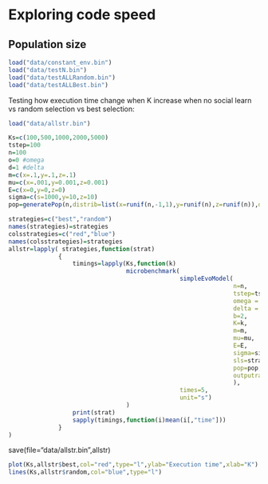 # Exploring code speed

## Population size
```r
load("data/constant_env.bin")
load("data/testN.bin")
load("data/testALLRandom.bin")
load("data/testALLBest.bin")
```


Testing how execution time  change  when K increase when no social learn vs random selection vs best selection:
```r
load("data/allstr.bin")
```

```r
Ks=c(100,500,1000,2000,5000)
tstep=100
n=100
o=0 #omega
d=1 #delta
m=c(x=.1,y=.1,z=.1)
mu=c(x=.001,y=0.001,z=0.001)
E=c(x=0,y=0,z=0)
sigma=c(s=1000,y=10,z=10)
pop=generatePop(n,distrib=list(x=runif(n,-1,1),y=runif(n),z=runif(n)),df=F)

strategies=c("best","random")
names(strategies)=strategies
colsstrategies=c("red","blue")
names(colsstrategies)=strategies
allstr=lapply( strategies,function(strat)
              {
                  timings=lapply(Ks,function(k)
                                 microbenchmark(
                                                simpleEvoModel(
                                                               n=n,
                                                               tstep=tstep,
                                                               omega = o,
                                                               delta = d ,
                                                               b=2,
                                                               K=k,
                                                               m=m,
                                                               mu=mu,
                                                               E=E,
                                                               sigma=sigma,
                                                               sls=strat,
                                                               pop=pop,
                                                               outputrate=1,log=F
                                                               ),
                                                times=5,
                                                unit="s")
                                 )
                  print(strat)
                  sapply(timings,function(i)mean(i[,"time"]))
              }
)
```

save(file="data/allstr.bin",allstr)

```r
plot(Ks,allstr$best,col="red",type="l",ylab="Execution time",xlab="K")
lines(Ks,allstr$random,col="blue",type="l")
```

